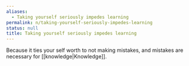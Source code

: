 ```yaml
---
aliases:
  - Taking yourself seriously impedes learning
permalink: n/taking-yourself-seriously-impedes-learning
status: null
title: Taking yourself seriously impedes learning
---
```

Because it ties your self worth to not making mistakes, and mistakes are necessary for [[knowledge|Knowledge]].
